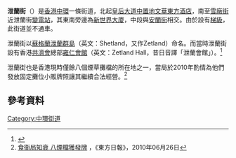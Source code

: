 {{Infobox Hong Kong Road
|   中文街道名稱    =  泄蘭街
|   英文街道名稱    =  Zetland Street
|   圖片        =  File:HK Central 雪廠街 Ice House Street view 泄蘭街 Zetland Street Spanish restaurant sign.jpg
|   圖片說明    =   泄蘭街南段
|   路段總長度  =  0.2
|   車速限制    =  0
|   行車線數量  =  
|   所在地區    =  [[中西區_(香港)|中西區]][[中環|中環]]
|   起點        =  [[皇后大道中|皇后大道中]]
|   終點        =  [[雪廠街|雪廠街]]
|   通車日期    = 19世紀
}}

'''泄蘭街'''（{{lang-en|Zetland Street}}）是[[香港|香港]][[中環|中環]]一條街道，北起[[皇后大道中|皇后大道中]][[置地文華東方酒店|置地文華東方酒店]]，南至[[雪廠街|雪廠街]]近泄蘭街[[變電站|變電站]]，其東南旁邊為[[新世界大廈|新世界大廈]]，中段與[[安蘭街|安蘭街]]相交。由於設有[[梯級|梯級]]，此街道並不通車。

泄蘭街以[[蘇格蘭|蘇格蘭]][[泄蘭群島|泄蘭群島]]（英文：Shetland，又作Zetland）命名。而當時泄蘭街設有香港[[共濟會|共濟會]]總部[[雍仁會館|雍仁會館]]（英文：Zetland Hall，昔日音譯「泄蘭會館」）。<ref>{{Cite web |url=http://www.hkhikers.com/SJC%20and%20Central%20Stones.htm |title=聖約瑟書院及中環尋石遊 |access-date=2013-06-08 |archive-url=https://web.archive.org/web/20130222034356/http://www.hkhikers.com/SJC%20and%20Central%20Stones.htm |archive-date=2013-02-22 |dead-url=yes }}</ref>

泄蘭街也是香港現時僅餘八個煙草攤檔的所在地之一，當局於2010年酌情為他們發放固定攤位小販牌照讓其繼續合法經營。<ref>[http://orientaldaily.on.cc/cnt/news/20100626/00176_016.html 食衞局知衰 八煙檔獲發牌] {{Wayback|url=http://orientaldaily.on.cc/cnt/news/20100626/00176_016.html |date=20160304215556 }}，《東方日報》，2010年06月26日</ref>

==參考資料==
{{reflist}}

{{commonscat|Zetland Street}}

[[Category:中環街道|Category:中環街道]]